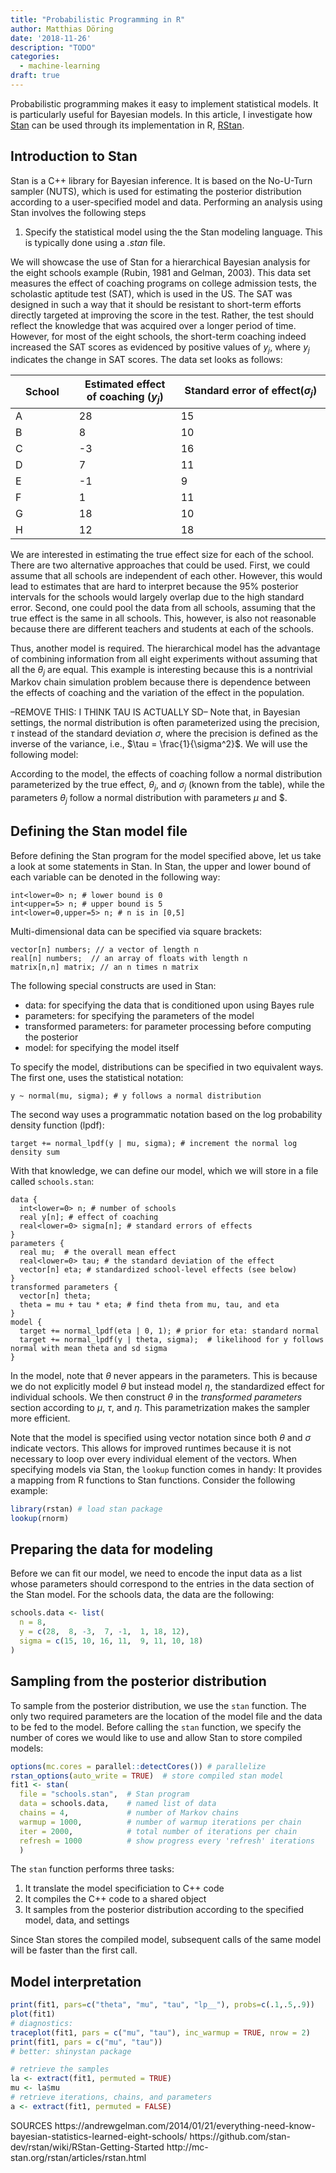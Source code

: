 ```yaml
---
title: "Probabilistic Programming in R"
author: Matthias Döring
date: '2018-11-26'
description: "TODO"
categories:
  - machine-learning
draft: true
---
```

Probabilistic programming makes it easy to implement statistical models. It is particularly useful for Bayesian models. In this article, I investigate how [Stan](http://mc-stan.org/) can be used through its implementation in R, [RStan](http://mc-stan.org/rstan/).

## Introduction to Stan

Stan is a C++ library for Bayesian inference. It is based on the No-U-Turn sampler (NUTS), which is used for estimating the posterior distribution according to a user-specified model and data. Performing an analysis using Stan involves the following steps

1. Specify the statistical model using the the Stan modeling language. This is typically done using a *.stan* file.

We will showcase the use of Stan for a hierarchical Bayesian analysis for the eight schools example (Rubin, 1981 and Gelman, 2003). This data set measures the effect of coaching programs on college admission tests, the scholastic aptitude test (SAT), which is used in the US. The SAT was designed in such a way that it should be resistant to short-term efforts directly targeted at improving the score in the test. Rather, the test should reflect the knowledge that was acquired over a
longer period of time. However, for most of the eight schools, the short-term coaching indeed increased the SAT scores as evidenced by positive values of $y_j$, where $y_j$ indicates the change in SAT scores. The data set looks as follows:

|School 	| Estimated effect of coaching ($y_j$) | Standard error of effect($\sigma_j$) |
|-----------|-----------------|-------------------------|
A| 	28| 	15|
B| 	8 |	10|
C| 	-3| 	16|
D| 	7 |	11|
E| 	-1| 	9|
F| 	1 |	11|
G| 	18| 	10|
H| 	12| 	18|

We are interested in estimating the true effect size for each of the school. There are two alternative approaches that could be used. First, we could assume that all schools are independent of each other. However, this would lead to estimates that are hard to interpret because the 95% posterior intervals for the schools would largely overlap due to the high standard error. Second, one could pool the data from all schools, assuming that the true effect is the same in all schools. This,
however, is also not reasonable because there are different teachers and students at each of the schools. 

Thus, another model is required. The hierarchical model has the advantage of combining information from all eight experiments without assuming that all the $\theta_j$ are equal.
This example is interesting because this is a nontrivial Markov chain simulation problem because there is dependence between the effects of coaching and the variation of the effect in the population. 

--REMOVE THIS: I THINK TAU IS ACTUALLY SD--
Note that, in Bayesian settings, the normal distribution is often parameterized using the precision, $\tau$ instead of the standard deviation $\sigma$, where the precision is defined as the inverse of the variance, i.e., $\tau = \frac{1}{\sigma^2}$. We will use the following model:

\begin{align*}
y_i &\sim \text{Normal}(\theta_j, \sigma_j), j = 1, \ldots, 8 \\
\theta_j &\sim \text{Normal}(\mu, \tau), j = 1, \ldots, 8 \\
p(\mu, \tau) &\propto 1
\end{align*}

According to the model, the effects of coaching follow a normal distribution parameterized by the true effect, $\theta_j$, and $\sigma_j$ (known from the table), while the parameters $\theta_j$ follow a normal distribution with parameters $\mu$ and $\tau.

## Defining the Stan model file

Before defining the Stan program for the model specified above, let us take a look at some statements in Stan. In Stan, the upper and lower bound of each variable can be denoted in the following way:

```
int<lower=0> n; # lower bound is 0
int<upper=5> n; # upper bound is 5
int<lower=0,upper=5> n; # n is in [0,5]
```

Multi-dimensional data can be specified via square brackets:

```
vector[n] numbers; // a vector of length n
real[n] numbers;  // an array of floats with length n
matrix[n,n] matrix; // an n times n matrix
```

The following special constructs are used in Stan:

* data: for specifying the data that is conditioned upon using Bayes rule
* parameters: for specifying the parameters of the model
* transformed parameters: for parameter processing before computing the posterior
* model: for specifying the model itself

To specify the model, distributions can be specified in two equivalent ways. The first one, uses the statistical notation:

```
y ~ normal(mu, sigma); # y follows a normal distribution 
```

The second way uses a programmatic notation based on the log probability density function (lpdf):

```
target += normal_lpdf(y | mu, sigma); # increment the normal log density sum
```

With that knowledge, we can define our model, which we will store in a file called ```schools.stan```:

```
data {
  int<lower=0> n; # number of schools
  real y[n]; # effect of coaching
  real<lower=0> sigma[n]; # standard errors of effects
}
parameters {
  real mu;  # the overall mean effect
  real<lower=0> tau; # the standard deviation of the effect
  vector[n] eta; # standardized school-level effects (see below)
}
transformed parameters {
  vector[n] theta; 
  theta = mu + tau * eta; # find theta from mu, tau, and eta
}
model {
  target += normal_lpdf(eta | 0, 1); # prior for eta: standard normal
  target += normal_lpdf(y | theta, sigma);  # likelihood for y follows normal with mean theta and sd sigma
}
```
In the model, note that $\theta$ never appears in the parameters. This is because we do not explicitly model $\theta$ but instead model $\eta$, the standardized effect for individual schools. We then construct $\theta$ in the *transformed parameters* section according to $\mu$, $\tau$, and $\eta$. This parametrization makes the sampler more efficient.

Note that the model is specified using vector notation since both $\theta$ and $\sigma$ indicate vectors. This allows for improved runtimes because it is not necessary to loop over every individual element of the vectors. When specifying models via Stan, the ```lookup``` function comes in handy: It provides a mapping from R functions to Stan functions. Consider the following example:

```r
library(rstan) # load stan package
lookup(rnorm)
```

## Preparing the data for modeling

Before we can fit our model, we need to encode the input data as a list whose parameters should correspond to the entries in the data section of the Stan model. For the schools data, the data are the following:

```r
schools.data <- list(
  n = 8,
  y = c(28,  8, -3,  7, -1,  1, 18, 12),
  sigma = c(15, 10, 16, 11,  9, 11, 10, 18)
)
```

## Sampling from the posterior distribution

To sample from the posterior distribution, we use the ```stan``` function. The only two required parameters are the location of the model file and the data to be fed to the model. Before calling the ```stan``` function, we specify the number of cores we would like to use and allow Stan to store compiled models:

```r
options(mc.cores = parallel::detectCores()) # parallelize
rstan_options(auto_write = TRUE)  # store compiled stan model
fit1 <- stan(
  file = "schools.stan",  # Stan program
  data = schools.data,    # named list of data
  chains = 4,             # number of Markov chains
  warmup = 1000,          # number of warmup iterations per chain
  iter = 2000,            # total number of iterations per chain
  refresh = 1000          # show progress every 'refresh' iterations
  )
```

The ```stan``` function performs three tasks:

1. It translate the model specificiation to C++ code
2. It compiles the C++ code to a shared object
3. It samples from the posterior distribution according to the specified model, data, and settings

Since Stan stores the compiled model, subsequent calls of the same model will be faster than the first call.

## Model interpretation

```r
print(fit1, pars=c("theta", "mu", "tau", "lp__"), probs=c(.1,.5,.9))
plot(fit1)
# diagnostics:
traceplot(fit1, pars = c("mu", "tau"), inc_warmup = TRUE, nrow = 2)
print(fit1, pars = c("mu", "tau"))
# better: shinystan package
```

```r
# retrieve the samples
la <- extract(fit1, permuted = TRUE)
mu <- la$mu 
# retrieve iterations, chains, and parameters
a <- extract(fit1, permuted = FALSE) 
```
SOURCES
https://andrewgelman.com/2014/01/21/everything-need-know-bayesian-statistics-learned-eight-schools/
https://github.com/stan-dev/rstan/wiki/RStan-Getting-Started
http://mc-stan.org/rstan/articles/rstan.html

